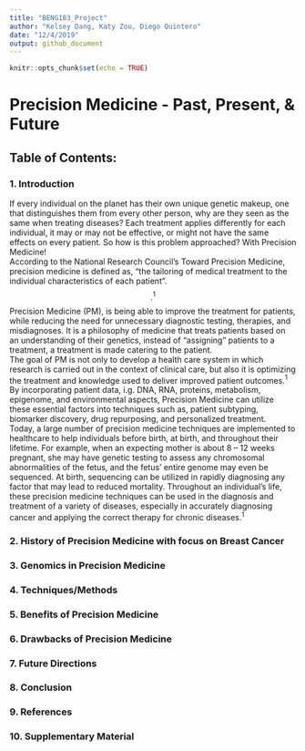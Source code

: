 ```yaml
---
title: "BENG183_Project"
author: "Kelsey Dang, Katy Zou, Diego Quintero"
date: "12/4/2019"
output: github_document
---
```


```r
knitr::opts_chunk$set(echo = TRUE)
```
# Precision Medicine - Past, Present, & Future

## Table of Contents:
### 1. Introduction

  If every individual on the planet has their own unique genetic makeup, one that distinguishes them from every other person, why are they seen as the same when treating diseases? Each treatment applies differently for each individual, it may or may not be effective, or might not have the same effects on every patient. So how is this problem approached? With Precision Medicine!  
  According to the National Research Council’s Toward Precision Medicine, precision medicine is defined as, “the tailoring of medical treatment to the individual characteristics of each patient”.$$.^1$$ Precision Medicine (PM), is being able to improve the treatment for patients, while reducing the need for unnecessary diagnostic testing, therapies, and misdiagnoses. It is a philosophy of medicine that treats patients based on an understanding of their genetics, instead of “assigning” patients to a treatment, a treatment is made catering to the patient.  
  The goal of PM is not only to develop a health care system in which research is carried out in the context of clinical care, but also it is optimizing the treatment and knowledge used to deliver improved patient outcomes.$^1$ By incorporating patient data, i.g. DNA, RNA, proteins, metabolism, epigenome, and environmental aspects, Precision Medicine can utilize these essential factors into techniques such as, patient subtyping, biomarker discovery, drug repurposing, and personalized treatment.  
  Today, a large number of precision medicine techniques are implemented to healthcare to help individuals before birth, at birth, and throughout their lifetime. For example, when an expecting mother is about 8 – 12 weeks pregnant, she may have genetic testing to assess any chromosomal abnormalities of the fetus, and the fetus’ entire genome may even be sequenced. At birth, sequencing can be utilized in rapidly diagnosing any factor that may lead to reduced mortality. Throughout an individual’s life, these precision medicine techniques can be used in the diagnosis and treatment of a variety of diseases, especially in accurately diagnosing cancer and applying the correct therapy for chronic diseases.$^1$  

### 2. History of Precision Medicine with focus on Breast Cancer
### 3. Genomics in Precision Medicine
### 4. Techniques/Methods
### 5. Benefits of Precision Medicine
### 6. Drawbacks of Precision Medicine
### 7. Future Directions
### 8. Conclusion
### 9. References
### 10. Supplementary Material
